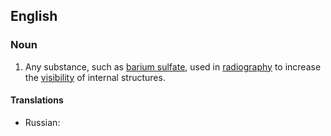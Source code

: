 ==English==

===Noun===
{{wikipedia}}
{{en-noun|contrast media}}

# {{lb|en|medicine}} Any substance, such as [[barium sulfate]], used in [[radiography]] to increase the [[visibility]] of internal structures.

====Translations====
{{trans-top}}
* Russian: {{t+|ru|контра́стное вещество́}}
{{trans-mid}}
{{trans-bottom}}